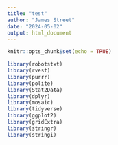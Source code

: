 ```yaml
---
title: "test"
author: "James Street"
date: "2024-05-02"
output: html_document
---
```


```r
knitr::opts_chunk$set(echo = TRUE)

library(robotstxt)
library(rvest)
library(purrr)
library(polite)
library(Stat2Data)
library(dplyr)
library(mosaic)
library(tidyverse)
library(ggplot2)
library(gridExtra)
library(stringr)
library(stringi)
```

